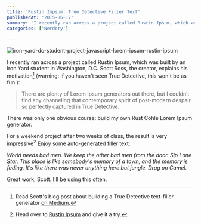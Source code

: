 ```yaml
---
title: 'Rustin Impsum: True Detective Filler Text'
publishedAt: '2015-06-17'
summary: 'I recently ran across a project called Rustin Ipsum, which was built by an Iron Yard student in Washington, D.C. Scott Ross, the creator, explains his motivation[^1] (warning: if you haven't seen Tr...'
categories: ['Nerdery']

---
```


<Image src="/images/blog/rustin-impsum-true-detective-filler-text/2e0fb-iron-yard-dc-student-project-javascript-lorem-ipsum-rustin-ipsum.png" alt="iron-yard-dc-student-project-javascript-lorem-ipsum-rustin-ipsum" width={800} height={600} />

I recently ran across a project called Rustin Ipsum, which was built by an Iron Yard student in Washington, D.C. Scott Ross, the creator, explains his motivation[^1] (warning: if you haven't seen True Detective, this won't be as fun.):

> There are plenty of Lorem Ipsum generators out there, but I couldn’t find any channeling that contemporary spirit of post-modern despair so perfectly captured in True Detective.

There was only one obvious course: build my own Rust Cohle Lorem Ipsum generator.

For a weekend project after two weeks of class, the result is very impressive[^2] Enjoy some auto-generated filler text:

*World needs bad men. We keep the other bad men from the door. Sip Lone Star. This place is like somebody's memory of a town, and the memory is fading. It's like there was never anything here but jungle. Drag on Camel.*

Great work, Scott. I'll be using this often.

[^1]: Read Scott's blog post about building a True Detective text-filler generator [on Medium](https://medium.com/@ScottAMRoss/writing-javascript-in-carcosa-64b08e8fcec2).



[^2]: Head over to [Rustin Ipsum](http://bigbosssr.github.io/Rustin-Ipsum/cohlem.html) and give it a try.
